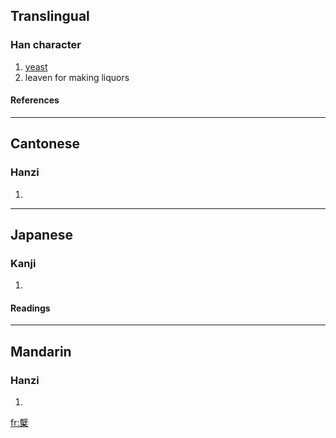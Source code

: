 {{see|蘖}}

==Translingual==
===Han character===
{{Han char|rn=75|rad=木|as=16|sn=20|four=4490<sub>4</sub>|canj=山十木 (UJD)}}
# [[yeast]]
# leaven for making liquors
====References====
{{Han ref|kx=0561.330|dkj=15863|dj=0950.210|hdz=21318.110|uh=6AF1|ud=27377|bh=F458|bd=62552}}

----
==Cantonese==
===Hanzi===
{{yue-hanzi|jyut=|y=yit6}}
# {{defn|Cantonese}}

----
==Japanese==
===Kanji===
{{ja-kanji|grade=|rs=木16}}
# {{defn|Japanese}} 
====Readings====
{{ja-readings|on=[[げつ]] (getsu), [[げち]] (gechi), [[がつ]] (gatsu), [[がち]] (gachi)|kun=[[ひこばえ]] (hikobae)}}

----
==Mandarin==
===Hanzi===
{{cmn-hanzi|sim=蘖|pin=[[niè]] (nie4)|wg=nieh<sup>4</sup>}}
# {{defn|Mandarin}}

[[fr:櫱]]